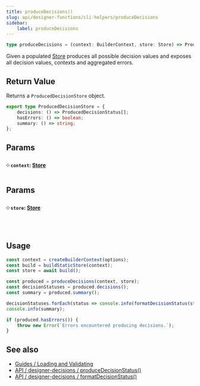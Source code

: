 ```yaml
---
title: produceDecisions()
slug: api/designer-functions/cli-helpers/produceDecisions
sidebar:
    label: produceDecisions
---
```


```ts
type produceDecisions = (context: BuilderContext, store: Store) => ProducedDecisionStore;
```

Given a populated [Store](/api/designer-decisions/Store/Types/Store) produces all possible decision values and exposes all decision values, contexts and aggregated errors.

## Return Value

Returns a `ProducedDecisionStore` object.

```ts
export type ProducedDecisionStore = {
    decisions: () => ProducedDecisionStatus[];
    hasErrors: () => boolean;
    summary: () => string;
};
```

## Params

#### ༶ `context`: [Store](/api/designer-functions/Builder/Types/BuilderContext)

## Params

#### ༶ `store`: [Store](/api/designer-decisions/Store/Types/Store)

&nbsp;

## Usage

```js "produceDecisions" "decisions()" "summary()" "hasErrors()"
const context = createBuilderContext(options);
const build = buildStaticStore(context);
const store = await build();

const produced = produceDecisions(context, store);
const decisionStatuses = produced.decisions();
const summary = produced.summary();

decisionStatuses.forEach(status => console.info(formatDecisionStatus(status)));
console.info(summary);

if (produced.hasErrors()) {
    throw new Error(`Errors encountered producing decisions.`);
}
```

## See also

-   [Guides / Loading and Validating](/guides/loading-and-validating-design-decisions/)
-   [API / designer-decisions / produceDecisionStatus()](/api/designer-decisions/cli-helpers/produceDecisionStatus)
-   [API / designer-decisions / formatDecisionStatus()](/api/designer-decisions/cli-helpers/formatDecisionStatus)
